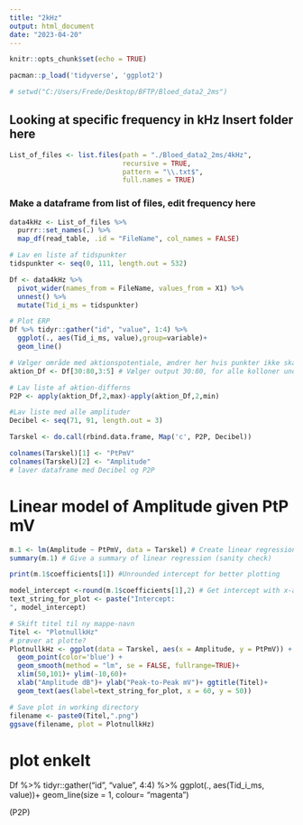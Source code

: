 ---
title: "2kHz"
output: html_document
date: "2023-04-20"
---

```{r setup, include=FALSE}
knitr::opts_chunk$set(echo = TRUE)
```


```{r}
pacman::p_load('tidyverse', 'ggplot2')

# setwd("C:/Users/Frede/Desktop/BFTP/Bloed_data2_2ms")
```


## Looking at specific frequency in kHz Insert folder here
```{r}
List_of_files <- list.files(path = "./Bloed_data2_2ms/4kHz", 
                            recursive = TRUE,
                            pattern = "\\.txt$", 
                            full.names = TRUE)
```

### Make a dataframe from list of files, edit frequency here
```{r}
data4kHz <- List_of_files %>%
  purrr::set_names(.) %>%
  map_df(read_table, .id = "FileName", col_names = FALSE)
```
```{r}
# Lav en liste af tidspunkter
tidspunkter <- seq(0, 111, length.out = 532)

Df <- data4kHz %>%
  pivot_wider(names_from = FileName, values_from = X1) %>% 
  unnest() %>%  
  mutate(Tid_i_ms = tidspunkter)
```

```{r}
# Plot ERP
Df %>% tidyr::gather("id", "value", 1:4) %>% 
  ggplot(., aes(Tid_i_ms, value),group=variable)+
  geom_line()
```

```{r}
# Vælger område med aktionspotentiale, ændrer her hvis punkter ikke skal tages med i tærskelvurdering
aktion_Df <- Df[30:80,3:5] # Vælger output 30:80, for alle kolloner undtagen tid

# Lav liste af aktion-differns
P2P <- apply(aktion_Df,2,max)-apply(aktion_Df,2,min)                  

#Lav liste med alle amplituder
Decibel <- seq(71, 91, length.out = 3)   

Tarskel <- do.call(rbind.data.frame, Map('c', P2P, Decibel))

colnames(Tarskel)[1] <- "PtPmV"
colnames(Tarskel)[2] <- "Amplitude"
# laver dataframe med Decibel og P2P
```

# Linear model of Amplitude given PtP mV
```{r}
m.1 <- lm(Amplitude ~ PtPmV, data = Tarskel) # Create linear regression
summary(m.1) # Give a summary of linear regression (sanity check)

print(m.1$coefficients[1]) #Unrounded intercept for better plotting

model_intercept <-round(m.1$coefficients[1],2) # Get intercept with x-axis, rounded to 2 decimals
text_string_for_plot <- paste("Intercept:
", model_intercept)

```


```{r}
# Skift titel til ny mappe-navn
Titel <- "PlotnullkHz"
# prøver at plotte?   
PlotnullkHz <- ggplot(data = Tarskel, aes(x = Amplitude, y = PtPmV)) + 
  geom_point(color='blue') +
  geom_smooth(method = "lm", se = FALSE, fullrange=TRUE)+
  xlim(50,101)+ ylim(-10,60)+
  xlab("Amplitude dB")+ ylab("Peak-to-Peak mV")+ ggtitle(Titel)+
  geom_text(aes(label=text_string_for_plot, x = 60, y = 50))

# Save plot in working directory
filename <- paste0(Titel,".png")
ggsave(filename, plot = PlotnullkHz)


```



# plot enkelt
Df %>% tidyr::gather("id", "value", 4:4) %>% 
  ggplot(., aes(Tid_i_ms, value))+
  geom_line(size = 1, colour= "magenta")
  

  
  
(P2P)

